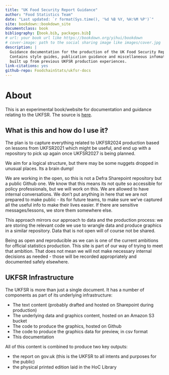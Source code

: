 ```yaml
--- 
title: "UK Food Security Report Guidance"
author: "Food Statistics Team"
date: "Last updated: `r format(Sys.time(), '%d %B %Y, %H:%M %P')`"
site: bookdown::bookdown_site
documentclass: book
bibliography: [book.bib, packages.bib]
# url: your book url like https://bookdown.org/yihui/bookdown
# cover-image: path to the social sharing image like images/cover.jpg
description: |
  Guidance documentation for the production of the UK Food Security Report.
  Contains style guides, publication guidance and miscellaneous infomation
  built up from previous UKFSR production experiences.
link-citations: yes
github-repo: FoodchainStats/ukfsr-docs
---
```


# About

This is an experimental book/website for documentation and guidance relating to the UKFSR. The source is [here](https://github.com/FoodchainStats/ukfsr-docs).

## What is this and how do I use it?

The plan is to capture everything related to UKFSR2024 production based on lessons from UKFSR2021 which might be useful, and end up with a repository to pick up again once UKFSR2027 is being planned.

We aim for a logical structure, but there may be some nuggets dropped in unusual places. Its a brain dump!

We are working in the open, so this is not a Defra Sharepoint repository but a public Github one. We know that this means its not quite so accessible for policy professionals, but we will work on this. We are allowed to have internal conversations. We don't put anything in here that we are not prepared to make public - its for future teams, to make sure we've captured all the useful info to make their lives easier. If there are sensitive messages/lessons, we store them somewhere else.

This approach mirrors our approach to data and the production process: we are storing the relevant code we use to wrangle data and produce graphics in a similar repository. Data that is not open will of course not be shared.

Being as open and reproducible as we can is one of the current ambitions for official statistics production. This site is part of our way of trying to meet that ambition. That does not mean we will not make necessary internal decisions as needed - those will be recorded appropriately and documented safely elsewhere. 

## UKFSR Infrastructure

The UKFSR is more than just a single document. It has a number of components as part of its underlying infrastructure:

- The text content (probably drafted and hosted on Sharepoint during production)
- The underlying data and graphics content, hosted on an Amazon S3 bucket
- The code to produce the graphics, hosted on Github
- The code to produce the graphics data for preview, in csv format
- This documentation

All of this content is combined to produce two key outputs:

- the report on gov.uk (this is the UKFSR to all intents and purposes for the public)
- the physical printed edition laid in the HoC Library
